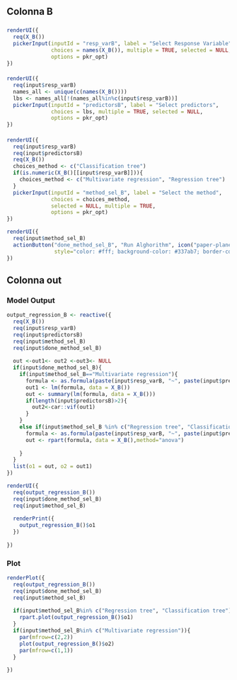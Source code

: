 Colonna B {.sidebar}
-----------------------------------------------------------------------
### 

#### 
```r
renderUI({
  req(X_B())
  pickerInput(inputId = "resp_varB", label = "Select Response Variable", 
              choices = names(X_B()), multiple = TRUE, selected = NULL,
              options = pkr_opt)
})
```
#### 
```r
renderUI({
  req(input$resp_varB)
  names_all <- unique(c(names(X_B())))
  lbs <- names_all[!(names_all%in%c(input$resp_varB))]
  pickerInput(inputId = "predictorsB", label = "Select predictors", 
              choices = lbs, multiple = TRUE, selected = NULL,
              options = pkr_opt)
})
```
#### 
```r
renderUI({
  req(input$resp_varB)
  req(input$predictorsB)
  req(X_B())
  choices_method <- c("Classification tree")
  if(is.numeric(X_B()[[input$resp_varB]])){
    choices_method <- c("Multivariate regression", "Regression tree")
  }
  pickerInput(inputId = "method_sel_B", label = "Select the method", 
              choices = choices_method, 
              selected = NULL, multiple = TRUE,
              options = pkr_opt)
})

renderUI({
  req(input$method_sel_B)
  actionButton("done_method_sel_B", "Run Alghorithm", icon("paper-plane"), 
               style="color: #fff; background-color: #337ab7; border-color: #2e6da4")
})

```

Colonna out {.tabset}
-----------------------------------------------------------------------
### Model Output

```r

output_regression_B <- reactive({
  req(X_B())
  req(input$resp_varB)
  req(input$predictorsB)
  req(input$method_sel_B)
  req(input$done_method_sel_B)
  
  out <-out1<- out2 <-out3<- NULL
  if(input$done_method_sel_B){
    if(input$method_sel_B=="Multivariate regression"){
      formula <- as.formula(paste(input$resp_varB, "~", paste(input$predictorsB, collapse = "+")))
      out1 <- lm(formula, data = X_B())
      out <- summary(lm(formula, data = X_B()))
      if(length(input$predictorsB)>2){
        out2<-car::vif(out1)
      }
    }
    else if(input$method_sel_B %in% c("Regression tree", "Classification tree")){
      formula <- as.formula(paste(input$resp_varB, "~", paste(input$predictorsB, collapse = "+")))
      out <- rpart(formula, data = X_B(),method="anova")
      
    }
  }
  list(o1 = out, o2 = out1)
})
```

```r
renderUI({
  req(output_regression_B())
  req(input$done_method_sel_B)
  req(input$method_sel_B)
  
  renderPrint({
    output_regression_B()$o1
  })
  
})

```



### Plot
```r
renderPlot({
  req(output_regression_B())
  req(input$done_method_sel_B)
  req(input$method_sel_B)
  
  if(input$method_sel_B%in% c("Regression tree", "Classification tree")){
    rpart.plot(output_regression_B()$o1)
  }
  if(input$method_sel_B%in% c("Multivariate regression")){
    par(mfrow=c(2,2))
    plot(output_regression_B()$o2)
    par(mfrow=c(1,1))
  }
  
})

```
